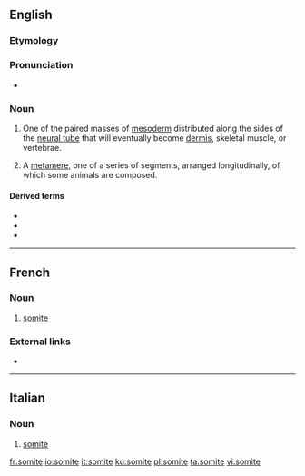 ==English==

===Etymology===
{{suffix|soma|ite|lang=en}}

===Pronunciation===
* {{a|US}} {{IPA|/ˈsoʊmaɪt/|lang=en}}

===Noun===
{{en-noun}}

# {{label|en|embryology}} One of the paired masses of [[mesoderm]] distributed along the sides of the [[neural tube]] that will eventually become [[dermis]], skeletal muscle, or vertebrae.
# {{label|en|anatomy}} A [[metamere]], one of a series of segments, arranged longitudinally, of which some animals are composed.

====Derived terms====
* {{l|en|somitic}}
* {{l|en|somitogenesis}}
* {{l|en|somitomere}}

----

==French==

===Noun===
{{fr-noun|m}}

# {{label|fr|biology|entomology}} [[#English|somite]]

===External links===
* {{R:TLFi}}

----

==Italian==

===Noun===
{{it-noun|m}}

# {{label|it|biology|entomology}} [[#English|somite]]
[[fr:somite]]
[[io:somite]]
[[it:somite]]
[[ku:somite]]
[[pl:somite]]
[[ta:somite]]
[[vi:somite]]